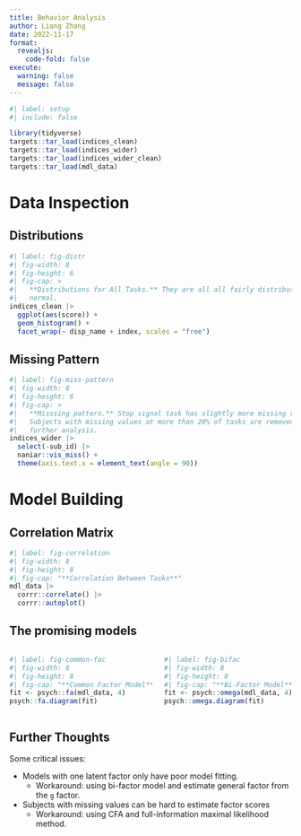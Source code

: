 ```yaml
---
title: Behavior Analysis
author: Liang Zhang
date: 2022-11-17
format: 
  revealjs:
    code-fold: false
execute: 
  warning: false
  message: false
---
```


```r
#| label: setup
#| include: false

library(tidyverse)
targets::tar_load(indices_clean)
targets::tar_load(indices_wider)
targets::tar_load(indices_wider_clean)
targets::tar_load(mdl_data)
```

# Data Inspection

## Distributions

```r
#| label: fig-distr
#| fig-width: 8
#| fig-height: 6
#| fig-cap: >
#|   **Distributions for All Tasks.** They are all all fairly distributed as 
#|   normal.
indices_clean |> 
  ggplot(aes(score)) +
  geom_histogram() +
  facet_wrap(~ disp_name + index, scales = "free")
```

## Missing Pattern

```r
#| label: fig-miss-pattern
#| fig-width: 8
#| fig-height: 6
#| fig-cap: >
#|   **Misssing pattern.** Stop signal task has slightly more missing values.
#|   Subjects with missing values at more than 20% of tasks are removed in
#|   further analysis.
indices_wider |> 
  select(-sub_id) |> 
  naniar::vis_miss() +
  theme(axis.text.x = element_text(angle = 90))
```

# Model Building

## Correlation Matrix

```r
#| label: fig-correlation
#| fig-width: 8
#| fig-height: 8
#| fig-cap: "**Correlation Between Tasks**"
mdl_data |> 
  corrr::correlate() |> 
  corrr::autoplot()
```

## The promising models

:::: {.columns}

::: {.column}
```r
#| label: fig-common-fac
#| fig-width: 8
#| fig-height: 8
#| fig-cap: "**Common Factor Model**"
fit <- psych::fa(mdl_data, 4)
psych::fa.diagram(fit)
```
:::

::: {.column}
```r
#| label: fig-bifac
#| fig-width: 8
#| fig-height: 8
#| fig-cap: "**Bi-Factor Model**"
fit <- psych::omega(mdl_data, 4)
psych::omega.diagram(fit)
```
:::

:::

## Further Thoughts

Some critical issues:

* Models with one latent factor only have poor model fitting.
  - Workaround: using bi-factor model and estimate general factor from the `g` factor.
* Subjects with missing values can be hard to estimate factor scores
  - Workaround: using CFA and full-information maximal likelihood method.
